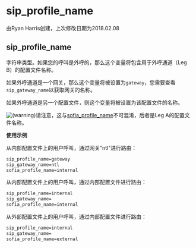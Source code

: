 # sip_profile_name

由Ryan Harris创建，上次修改日期为2018.02.08

## sip_profile_name

字符串类型。如果您的呼叫是外呼的，那么这个变量将包含用于外呼通道（Leg B）的配置文件名称。

如果外呼通道是一个网关，那么这个变量将被设置为`gateway`，您需要查看`sip_gateway_name`以获取网关的名称。

如果外呼通道是另一个配置文件，则这个变量将被设置为该配置文件的名称。

![(warning)](/images/icons/emoticons/warning.svg)请注意，这与[sofia\_profile\_name](../FreeSWITCH-Explained/Dialplan/Variables-Master-List_16352570.mdx#sofia_profile_name)不可混淆，后者是Leg A的配置文件名称。

**使用示例**

从内部配置文件上的用户呼叫，通过网关"ntl"进行路由：

```xml
sip_profile_name=gateway
sip_gateway_name=ntl
sofia_profile_name=internal
```

从内部配置文件上的用户呼叫，通过内部配置文件进行路由：

```xml
sip_profile_name=internal
sip_gateway_name=
sofia_profile_name=internal
```

从外部配置文件上的用户呼叫，通过内部配置文件进行路由：

```xml
sip_profile_name=internal
sip_gateway_name=
sofia_profile_name=external
```